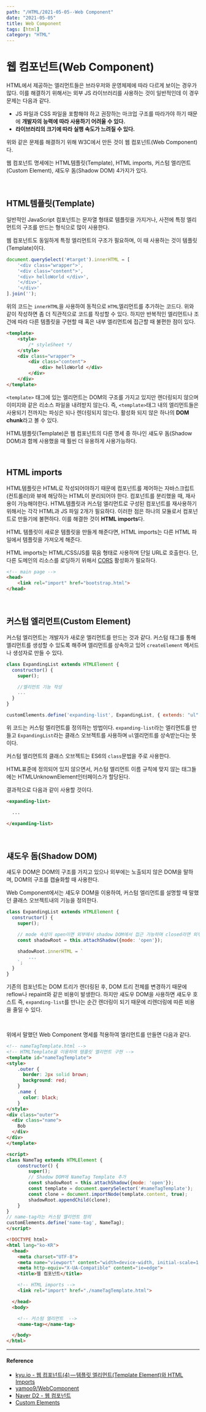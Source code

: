 ---
path: "/HTML/2021-05-05--Web Component"
date: "2021-05-05"
title: Web Component
tags: [html]
category: "HTML"
---

# 웹 컴포넌트(Web Component)

HTML에서 제공하는 엘리먼트들은 브라우저와 운영체제에 따라 다르게 보이는 경우가 많다. 이를 해결하기 위해서는 외부 JS 라이브러리를 사용하는 것이 일반적인데 이 경우 문제는 다음과 같다.

- JS 파일과 CSS 파일을 포함해야 하고 권장하는 마크업 구조를 따라가야 하기 때문에 **개발자의 능력에 따라 사용하기 어려울 수 있다.**
- **라이브러리의 크기에 따라 실행 속도가 느려질 수 있다.**

위와 같은 문제를 해결하기 위해 W3C에서 만든 것이 웹 컴포넌트(Web Component)다.

웹 컴포넌트 명세에는 HTML템플릿(Template), HTML imports, 커스텀 엘리먼트(Custom Element), 섀도우 돔(Shadow DOM) 4가지가 있다.

<br/>

## HTML템플릿(Template)

일반적인 JavaScript 컴포넌트는 문자열 형태로 템플릿을 가지거나, 사전에 특정 엘리먼트의 구조를 만드는 형식으로 많이 사용한다.

웹 컴포넌트도 동일하게 특정 엘리먼트의 구조가 필요하며, 이 때 사용하는 것이 템플릿(Template)이다.

```js
document.querySelect('#target').innerHTML = [
    '<div class="wrapper">',
    '<div class="content">',
    '<div> helloWorld </div>',
    '</div>',
    '</div>'
].join('');
```

위의 코드는 `innerHTML`을 사용하여 동적으로 `HTML`엘리먼트를 추가하는 코드다. 위와 같이 작성하면 좀 더 직관적으로 코드를 작성할 수 있다. 하지만 반복적인 엘리먼트나 조건에 따라 다른 템플릿을 구현할 때 혹은 내부 엘리먼트에 접근할 때 불편한 점이 있다.

```html
<template>
    <style>
        /* styleSheet */
    </style>
    <div class="wrapper">
        <div class="content">
            <div> helloWorld </div>
        </div>
    </div>
</template>
```

`<template>` 태그에 있는 엘리먼트는 DOM의 구조를 가지고 있지만 렌더링되지 않으며 이미지와 같은 리소스 파일을 내려받지 않는다. 즉, `<template>`태그 내의 엘리먼트들은 사용되기 전까지는 파싱은 되나 렌더링되지 않는다. 활성화 되지 않은 하나의 **DOM chunk**라고 볼 수 있다.

HTML템플릿(Template)은 웹 컴포넌트의 다른 명세 중 하나인 섀도우 돔(Shadow DOM)과 함께 사용했을 때 훨씬 더 유용하게 사용가능하다.

<br/>

## HTML imports

HTML템플릿은 HTML로 작성되어야하기 때문에 컴포넌트를 제어하는 자바스크립트(컨트롤러)와 뷰에 해당하는 HTML이 분리되어야 한다. 컴포넌트를 분리했을 때, 재사용이 가능해야한다. HTML템플릿과 커스텀 엘리먼트로 구성된 컴포넌트를 재사용하기 위해서는 각각 HTML과 JS 파일 2개가 필요하다. 이러한 점은 하나의 모듈로서 컴포넌트로 만들기에 불편하다. 이를 해결한 것이 **HTML imports**다.

HTML 템플릿이 새로운 템플릿을 만들게 해준다면, HTML imports는 다른 HTML 파일에서 템플릿을 가져오게 해준다.

HTML imports는 HTML/CSS/JS를 묶음 형태로 사용하며 단일 URL로 호출한다. 단, 다른 도메인의 리소스를 로딩하기 위해서 [CORS](https://github.com/Im-D/Dev-Docs/blob/master/Security/CORS(Cross-Origin%20Resource%20Sharing).md) 활성화가 필요하다.

```html
<!-- main page -->
<head>
    <link rel="import" href="bootstrap.html">
</head>
```

<br/>

## 커스텀 엘리먼트(Custom Element)

커스텀 엘리먼트는 개발자가 새로운 엘리먼트를 만드는 것과 같다. 커스텀 태그를 통해 엘리먼트를 생성할 수 있도록 해주며 엘리먼트를 상속하고 있어 `createElement` 메서드나 생성자로 만들 수 있다.

```js
class ExpandingList extends HTMLElement {
  constructor() {
    super();

    //엘리먼트 기능 작성
    ...
  }
}
```

```js
customElements.define('expanding-list', ExpandingList, { extends: "ul" });
```

위 코드는 커스텀 엘리먼트를 정의하는 방법이다. `expanding-list`라는 엘리먼트를 만들고 `ExpandingList`라는 클래스 오브젝트를 사용하며 `ul`엘리먼트를 상속받는다는 뜻이다.

커스텀 엘리먼트의 클래스 오브젝트는 ES6의 `class`문법을 주로 사용한다.

HTML표준에 정의되어 있지 않으면서, 커스텀 엘리먼트 이름 규칙에 맞지 않는 태그들에는 HTMLUnknownElement인터페이스가 할당된다.

결과적으로 다음과 같이 사용할 것이다.

```html
<expanding-list>

  ...

</expanding-list>
```

<br/>

## 섀도우 돔(Shadow DOM)

섀도우 DOM은 DOM의 구조를 가지고 있으나 외부에는 노출되지 않은 DOM을 말하며, DOM의 구조를 캡슐화할 때 사용한다.

Web Component에서는 섀도우 DOM을 이용하여, 커스텀 엘리먼트를 설명할 때 말했던 클래스 오브젝트내의 기능을 정의한다.

```js
class ExpandingList extends HTMLElement {
  constructor() {
    super();

    // mode 속성이 open이면 외부에서 shadow DOM에서 접근 가능하며 closed라면 외부에서 접근이 불가능하다.
    const shadowRoot = this.attachShadow({mode: 'open'});

    shadowRoot.innerHTML = `
        ...
    `;
  }
}
```

기존의 컴포넌트는 DOM 트리가 렌더링된 후, DOM 트리 전체를 변경하기 때문에 reflow나 repaint와 같은 비용이 발생한다. 하지만 섀도우 DOM을 사용하면 섀도우 호스트 즉, `expanding-list`를 만나는 순간 렌더링이 되기 때문에 리렌더링에 따른 비용을 줄일 수 있다.

<br/>

위에서 말했던 Web Component 명세를 적용하여 엘리먼트를 만들면 다음과 같다.

```html
<!-- nameTagTemplate.html -->
<!-- HTMLTemplate을 이용하여 템플릿 엘리먼트 구현 -->
<template id="nameTagTemplate">
<style>
    .outer {
      border: 2px solid brown;
      background: red;
    }
    .name {
      color: black;
    }
</style>
<div class="outer">
  <div class="name">
    Bob
  </div>
</div>
</template>

<script>
class NameTag extends HTMLElement {
    constructor() {
        super();
        // Shadow DOM에 NameTag Template 추가
        const shadowRoot = this.attachShadow({mode: 'open'});
        const template = document.querySelector('#nameTagTemplate');
        const clone = document.importNode(template.content, true);
        shadowRoot.appendChild(clone);
    }
}
// name-tag라는 커스텀 엘리먼트 정의
customElements.define('name-tag', NameTag);
</script>
```

```html
<!DOCTYPE html>
<html lang="ko-KR">
  <head>
    <meta charset="UTF-8">
    <meta name="viewport" content="width=device-width, initial-scale=1.0">
    <meta http-equiv="X-UA-Compatible" content="ie=edge">
    <title>웹 컴포넌트</title>

    <!-- HTML imports -->
    <link rel="import" href="./nameTagTemplate.html">

  </head>
  <body>

    <!-- 커스텀 엘리먼트  -->
    <name-tag></name-tag>

  </body>
</html>
```

---

#### Reference

- [kyu.io - 웹 컴포넌트(4) — 템플릿 엘리먼트(Template Element)와 HTML Imports](https://kyu.io/%EC%9B%B9-%EC%BB%B4%ED%8F%AC%EB%84%8C%ED%8A%B84%E2%80%8A-%E2%80%8Atemplate-element-html-imports/)
- [yamoo9/WebComponent](https://github.com/yamoo9/WebComponent)
- [Naver D2 - 웹 컴포넌트](https://d2.naver.com/helloworld/188655)
- [Custom Elements](https://www.html5rocks.com/en/tutorials/webcomponents/customelements/)

